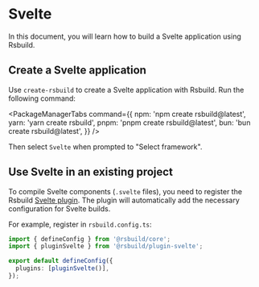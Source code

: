 # Svelte

In this document, you will learn how to build a Svelte application using Rsbuild.

## Create a Svelte application

Use `create-rsbuild` to create a Svelte application with Rsbuild. Run the following command:


<PackageManagerTabs
  command={{
    npm: 'npm create rsbuild@latest',
    yarn: 'yarn create rsbuild',
    pnpm: 'pnpm create rsbuild@latest',
    bun: 'bun create rsbuild@latest',
  }}
/>

Then select `Svelte` when prompted to "Select framework".

## Use Svelte in an existing project

To compile Svelte components (`.svelte` files), you need to register the Rsbuild [Svelte plugin](/plugins/list/plugin-svelte). The plugin will automatically add the necessary configuration for Svelte builds.

For example, register in `rsbuild.config.ts`:

```ts title="rsbuild.config.ts"
import { defineConfig } from '@rsbuild/core';
import { pluginSvelte } from '@rsbuild/plugin-svelte';

export default defineConfig({
  plugins: [pluginSvelte()],
});
```
